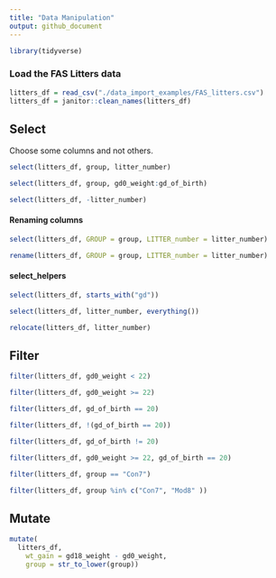 ```yaml
---
title: "Data Manipulation"
output: github_document
---
```


```r
library(tidyverse)
```

### Load the FAS Litters data
```r
litters_df = read_csv("./data_import_examples/FAS_litters.csv")
litters_df = janitor::clean_names(litters_df)
```

## Select

Choose some columns and not others. 

```r
select(litters_df, group, litter_number)
```

```r
select(litters_df, group, gd0_weight:gd_of_birth)
```

```r
select(litters_df, -litter_number)
```


#### Renaming columns

```r
select(litters_df, GROUP = group, LITTER_number = litter_number)
```

```r
rename(litters_df, GROUP = group, LITTER_number = litter_number)
```


#### select_helpers

```r
select(litters_df, starts_with("gd"))
```

```r
select(litters_df, litter_number, everything())
```

```r
relocate(litters_df, litter_number)
```


## Filter

```r
filter(litters_df, gd0_weight < 22)
```

```r
filter(litters_df, gd0_weight >= 22)
```

```r
filter(litters_df, gd_of_birth == 20)
```

```r
filter(litters_df, !(gd_of_birth == 20))
```

```r
filter(litters_df, gd_of_birth != 20)
```

```r
filter(litters_df, gd0_weight >= 22, gd_of_birth == 20)
```

```r
filter(litters_df, group == "Con7")
```

```r
filter(litters_df, group %in% c("Con7", "Mod8" ))
```


## Mutate

```r
mutate(
  litters_df, 
    wt_gain = gd18_weight - gd0_weight,
    group = str_to_lower(group))
```








